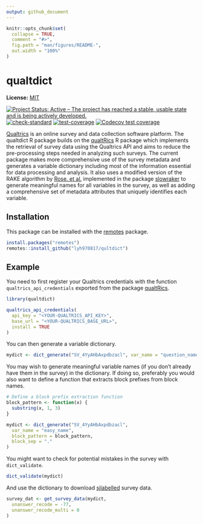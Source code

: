 ```yaml
---
output: github_document
---
```


<!-- README.md is generated from README.Rmd. Please edit that file -->

```r
knitr::opts_chunk$set(
  collapse = TRUE,
  comment = "#>",
  fig.path = "man/figures/README-",
  out.width = "100%"
)
```

# qualtdict

**License:** [MIT](https://opensource.org/licenses/MIT)

<!-- badges: start -->
[![Project Status: Active – The project has reached a stable, usable state and is being actively developed.](https://www.repostatus.org/badges/latest/active.svg)](https://www.repostatus.org/#active)
[![check-standard](https://github.com/lyh970817/qualtdict/actions/workflows/check-standard.yaml/badge.svg)](https://github.com/lyh970817/qualtdict/actions/workflows/check-standard.yaml)
[![test-coverage](https://github.com/lyh970817/qualtdict/actions/workflows/test-coverage.yaml/badge.svg)](https://github.com/lyh970817/qualtdict/actions/workflows/test-coverage.yaml)
[![Codecov test coverage](https://codecov.io/gh/lyh970817/qualtdict/branch/master/graph/badge.svg)](https://app.codecov.io/gh/lyh970817/qualtdict?branch=master)
<!-- badges: end -->

[Qualtrics](https://www.qualtrics.com/) is an online survey and data
collection software platform. The qualtdict R package builds on the
[qualtRics](https://github.com/ropensci/qualtRics) R package which
implements the retrieval of survey data using the Qualtrics API and aims to
reduce the pre-processing steps needed in analyzing such surveys. The
current package makes more comprehensive use of the survey metadata and
generates a variable dictionary including most of the information essential
for data processing and analysis. It also uses a modified version of the
RAKE algorithm by 
[Rose. et al.](https://media.wiley.com/product_data/excerpt/22/04707498/0470749822.pdf) implemented in the package
[slowraker](https://github.com/cran/slowraker) to generate meaningful names
for all variables in the survey, as well as adding a comprehensive set of
metadata attributes that uniquely identifies each variable.

## Installation

This package can be installed with the
[remotes](https://cran.r-project.org/package=remotes) package.

```r
install.packages("remotes")
remotes::install_github("lyh970817/qultdict")
```

## Example

You need to first register your Qualtrics credentials with the function
`qualtrics_api_credentials` exported from the package 
[qualtRics](https://www.qualtrics.com/).


```r
library(qualtdict)

qualtrics_api_credentials(
  api_key = "<YOUR-QUALTRICS_API_KEY>",
  base_url = "<YOUR-QUALTRICS_BASE_URL>",
  install = TRUE
)
```

You can then generate a variable dictionary.

```r
mydict <- dict_generate("SV_4YyAHbAxpdbzacl", var_name = "question_name")
```

You may wish to generate meaningful variable names (if you don't already
have them in the survey) in the dictionary. If doing so, preferably you
would also want to define a function that extracts block prefixes from 
block names.

```r
# Define a block prefix extraction function
block_pattern <- function(x) {
  substring(x, 1, 3)
}

mydict <- dict_generate("SV_4YyAHbAxpdbzacl",
  var_name = "easy_name",
  block_pattern = block_pattern,
  block_sep = "."
)
```

You might want to check for potential mistakes in the survey with
`dict_validate`.

```r
dict_validate(mydict)
```

And use the dictionary to download
[sjlabelled](https://github.com/strengejacke/sjlabelled) survey data.

```r
survey_dat <- get_survey_data(mydict,
  unanswer_recode = -77,
  unanswer_recode_multi = 0
)
```
